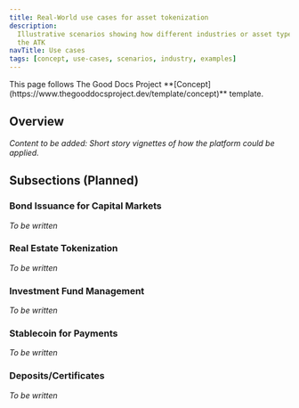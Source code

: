 ```yaml
---
title: Real-World use cases for asset tokenization
description:
  Illustrative scenarios showing how different industries or asset types utilize
  the ATK
navTitle: Use cases
tags: [concept, use-cases, scenarios, industry, examples]
---
```


<Callout type="info" title="Template guide">
  This page follows The Good Docs Project
  **[Concept](https://www.thegooddocsproject.dev/template/concept)** template.
</Callout>

## Overview

_Content to be added: Short story vignettes of how the platform could be
applied._

## Subsections (Planned)

### Bond Issuance for Capital Markets

_To be written_

### Real Estate Tokenization

_To be written_

### Investment Fund Management

_To be written_

### Stablecoin for Payments

_To be written_

### Deposits/Certificates

_To be written_
